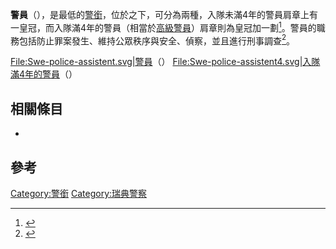 '''警員'''（{{lang-sv|'''Polisassistent'''}}），是{{link-sv|瑞典警察|Polisen i Sverige}}最低的[[警銜|警銜]]，位於{{Link-sv|警督|Polisinspektör}}之下，可分為兩種，入隊未滿4年的警員肩章上有一皇冠，而入隊滿4年的警員（相當於[[高級警員_(消歧義)|高級警員]]）肩章則為皇冠加一劃<ref>{{Cite web |url=http://www.polisen.se/Global/www%20och%20Intrapolis/Informationsmaterial/01%20Polisen%20nationellt/gradbet0711.pdf |title=瑞典警察機構肩章一覽 |access-date=2014-10-29 |archive-date=2010-12-17 |archive-url=https://web.archive.org/web/20101217200734/http://polisen.se/Global/www%20och%20Intrapolis/Informationsmaterial/01%20Polisen%20nationellt/gradbet0711.pdf |dead-url=no }}</ref>。警員的職務包括防止罪案發生、維持公眾秩序與安全、偵察，並且進行刑事調查<ref>{{Cite web |url=http://polisen.se/Global/www%20och%20Intrapolis/Informationsmaterial/01%20Polisen%20nationellt/Engelskt%20informationsmaterial/Polisen_en_presentation_110506.pdf |title=瑞典警察機構簡介 |accessdate=2014-10-29 |archive-date=2015-11-25 |archive-url=https://web.archive.org/web/20151125214117/https://polisen.se/Global/www%20och%20Intrapolis/Informationsmaterial/01%20Polisen%20nationellt/Engelskt%20informationsmaterial/Polisen_en_presentation_110506.pdf |dead-url=no }}</ref>。

<gallery>
File:Swe-police-assistent.svg|警員（{{lang|sv|Polisassistent}}）
File:Swe-police-assistent4.svg|入隊滿4年的警員（{{lang|sv|Polisassistent med fyra års anställning}}）
</gallery>

==相關條目==
*{{Link-en|瑞典警銜|Police ranks of Sweden}}

==參考==
{{reflist}}

[[Category:警銜|Category:警銜]]
[[Category:瑞典警察|Category:瑞典警察]]